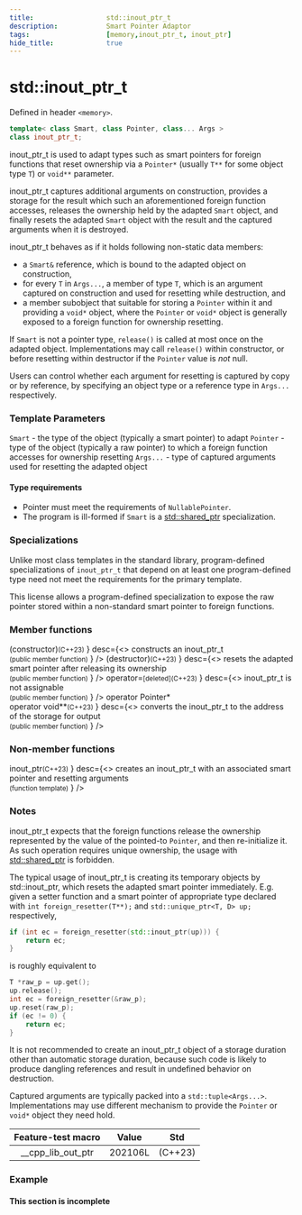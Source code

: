 ```yaml
---
title:                  std::inout_ptr_t
description:            Smart Pointer Adaptor
tags:                   [memory,inout_ptr_t, inout_ptr]
hide_title:             true
---
```



# std::inout_ptr_t

Defined in header `<memory>`.


```cpp title="C++23"
template< class Smart, class Pointer, class... Args >
class inout_ptr_t;
```
		
inout_ptr_t is used to adapt types such as smart pointers for foreign functions that reset ownership via a `Pointer*` 
(usually `T**` for some object type `T`) or `void**` parameter.

inout_ptr_t captures additional arguments on construction, provides a storage for the result which such an aforementioned foreign 
function accesses, releases the ownership held by the adapted `Smart` object, and finally resets the adapted `Smart` object with the result and the captured arguments when it is destroyed.

inout_ptr_t behaves as if it holds following non-static data members:

* a `Smart&` reference, which is bound to the adapted object on construction,
* for every `T` in `Args...`, a member of type `T`, which is an argument captured on construction and used for resetting while destruction, and
* a member subobject that suitable for storing a `Pointer` within it and providing a `void*` object, where the `Pointer` or `void*` object is 
generally exposed to a foreign function for ownership resetting.

If `Smart` is not a pointer type, `release()` is called at most once on the adapted object. Implementations may call `release()` within constructor, 
or before resetting within destructor if the `Pointer` value is *not* null.

Users can control whether each argument for resetting is captured by copy or by reference, by specifying an object type or a reference type in `Args...` respectively.

### Template Parameters

`Smart`	-	the type of the object (typically a smart pointer) to adapt
`Pointer`	-	type of the object (typically a raw pointer) to which a foreign function accesses for ownership resetting
`Args...`	-	type of captured arguments used for resetting the adapted object

#### Type requirements
* Pointer must meet the requirements of `NullablePointer`.
* The program is ill-formed if `Smart` is a [std::shared_ptr](../shared_ptr) specialization.

### Specializations
Unlike most class templates in the standard library, program-defined specializations of `inout_ptr_t` that depend on at least one program-defined type need not meet the requirements for the primary template.

This license allows a program-defined specialization to expose the raw pointer stored within a non-standard smart pointer to foreign functions.

### Member functions

<SymbolTable noTraits>
    <Symbol autoLink linkName="/docs/std/memory/_inout_ptr_t/inout_ptr_t" 
                name={<>
                (constructor)<small>(C++23)</small>
			    </>}               
                desc={<>
                constructs an inout_ptr_t <br/>
                <small>(public member function)</small>
                </>}
                />
    <Symbol autoLink linkName="/docs/std/memory/_inout_ptr_t/~inout_ptr_t" 
                name={<>
                (destructor)<small>(C++23)</small>
			    </>}               
                desc={<>
                resets the adapted smart pointer after releasing its ownership <br/>
                <small>(public member function)</small>
                </>}
                />
    <Symbol
                name={<>
                operator=<small>[deleted](C++23)</small>
			    </>}               
                desc={<>
                inout_ptr_t is not assignable <br/>
                <small>(public member function)</small>
                </>}
                />
    <Symbol autoLink linkName="/docs/std/memory/_inout_ptr_t/operator_ptr" 
                name={<>
                operator Pointer* <br/>
                operator void**<small>(C++23)</small>
			    </>}               
                desc={<>
                converts the inout_ptr_t to the address of the storage for output <br/>
                <small>(public member function)</small>
                </>}
                />
</SymbolTable>

### Non-member functions

<SymbolTable noTraits>
    <Symbol autoLink linkName="/docs/std/memory/inout_ptr" 
                name={<>
                inout_ptr<small>(C++23)</small>
			    </>}               
                desc={<>
                creates an inout_ptr_t with an associated smart pointer and resetting arguments <br/>
                <small>(function template)</small>
                </>}
                />
</SymbolTable>

### Notes
inout_ptr_t expects that the foreign functions release the ownership represented by the value of the pointed-to `Pointer`, 
and then re-initialize it. As such operation requires unique ownership, the usage with [std::shared_ptr](../shared_ptr) is forbidden.

The typical usage of inout_ptr_t is creating its temporary objects by std::inout_ptr, which resets the adapted smart pointer immediately. 
E.g. given a setter function and a smart pointer of appropriate type declared with
`int foreign_resetter(T**);` and `std::unique_ptr<T, D> up;` respectively,

```cpp
if (int ec = foreign_resetter(std::inout_ptr(up))) {
    return ec;
}
```
is roughly equivalent to
```cpp
T *raw_p = up.get();
up.release();
int ec = foreign_resetter(&raw_p);
up.reset(raw_p);
if (ec != 0) {
    return ec;
}
```
It is not recommended to create an inout_ptr_t object of a storage duration other than automatic storage duration, 
because such code is likely to produce dangling references and result in undefined behavior on destruction.

Captured arguments are typically packed into a `std::tuple<Args...>`. Implementations may use different mechanism to provide the `Pointer` or `void*` object they need hold.

| Feature-test macro |  Value  |   Std   |
|:------------------:|:-------:|:-------:|
| __cpp_lib_out_ptr  | 202106L | (C++23) |

### Example
#### This section is incomplete
